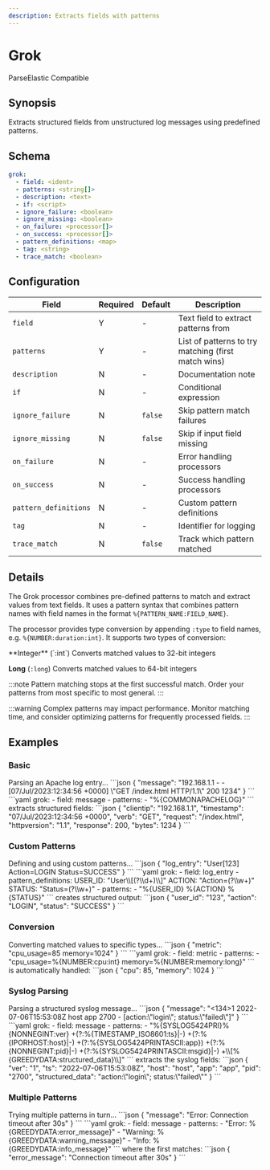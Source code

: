 ```yaml
---
description: Extracts fields with patterns
---
```


# Grok

<span className="theme-doc-version-badge badge badge--primary">Parse</span><span className="theme-doc-version-badge badge badge--secondary">Elastic Compatible</span>

## Synopsis

Extracts structured fields from unstructured log messages using predefined patterns.

## Schema

```yaml {2-3}
grok:
  - field: <ident>
  - patterns: <string[]>
  - description: <text>
  - if: <script>
  - ignore_failure: <boolean>
  - ignore_missing: <boolean>
  - on_failure: <processor[]>
  - on_success: <processor[]>
  - pattern_definitions: <map>
  - tag: <string>
  - trace_match: <boolean>
```

## Configuration

|Field|Required|Default|Description|
|---|---|---|---|
|`field`|Y|-|Text field to extract patterns from|
|`patterns`|Y|-|List of patterns to try matching (first match wins)|
|`description`|N|-|Documentation note|
|`if`|N|-|Conditional expression|
|`ignore_failure`|N|`false`|Skip pattern match failures|
|`ignore_missing`|N|`false`|Skip if input field missing|
|`on_failure`|N|-|Error handling processors|
|`on_success`|N|-|Success handling processors|
|`pattern_definitions`|N|-|Custom pattern definitions|
|`tag`|N|-|Identifier for logging|
|`trace_match`|N|`false`|Track which pattern matched|

## Details

 The Grok processor combines pre-defined patterns to match and extract values from text fields. It uses a pattern syntax that combines pattern names with field names in the format `%{PATTERN_NAME:FIELD_NAME}`.

The processor provides type conversion by appending `:type` to field names, e.g. `%{NUMBER:duration:int}`. It supports two types of conversion:

<TermTable>
  <TermCol>**Integer** (`:int`)</TermCol>
  <DefCol>Converts matched values to 32-bit integers</DefCol>

  <TermCol>**Long** (`:long`)</TermCol>
  <DefCol>Converts matched values to 64-bit integers</DefCol>
</TermTable>

:::note
Pattern matching stops at the first successful match. Order your patterns from most specific to most general.
:::

:::warning
Complex patterns may impact performance. Monitor matching time, and consider optimizing patterns for frequently processed fields.
:::

## Examples

### Basic

<ExampleGrid>
  <CommentCol>
    Parsing an Apache log entry...
  </CommentCol>
  <CodeCol>
    ```json
    {
      "message": "192.168.1.1 - - [07/Jul/2023:12:34:56 +0000] \"GET /index.html HTTP/1.1\" 200 1234"
    }
    ```
    ```yaml
    grok:
      - field: message
      - patterns:
          - "%{COMMONAPACHELOG}"
    ```
  </CodeCol>
  <CommentCol>
    extracts structured fields:
  </CommentCol>
  <CodeCol>
    ```json
    {
      "clientip": "192.168.1.1",
      "timestamp": "07/Jul/2023:12:34:56 +0000",
      "verb": "GET",
      "request": "/index.html",
      "httpversion": "1.1",
      "response": 200,
      "bytes": 1234
    }
    ```
  </CodeCol>
</ExampleGrid>

### Custom Patterns

<ExampleGrid>
  <CommentCol>
    Defining and using custom patterns...
  </CommentCol>
  <CodeCol>
    ```json
    {
      "log_entry": "User[123] Action=LOGIN Status=SUCCESS"
    }
    ```
    ```yaml
    grok:
      - field: log_entry
      - pattern_definitions:
          USER_ID: "User\\[(?<user_id>\\d+)\\]"
          ACTION: "Action=(?<action>\\w+)"
          STATUS: "Status=(?<status>\\w+)"
      - patterns:
          - "%{USER_ID} %{ACTION} %{STATUS}"
    ```
  </CodeCol>
  <CommentCol>
    creates structured output:
  </CommentCol>
  <CodeCol>
    ```json
    {
      "user_id": "123",
      "action": "LOGIN",
      "status": "SUCCESS"
    }
    ```
  </CodeCol>
</ExampleGrid>

### Conversion

<ExampleGrid>
  <CommentCol>
    Converting matched values to specific types...
  </CommentCol>
  <CodeCol>
    ```json
    {
      "metric": "cpu_usage=85 memory=1024"
    }
    ```
    ```yaml
    grok:
      - field: metric
      - patterns:
          - "cpu_usage=%{NUMBER:cpu:int} memory=%{NUMBER:memory:long}"
    ```
  </CodeCol>
  <CommentCol>
    is automatically handled:
  </CommentCol>
  <CodeCol>
    ```json
    {
      "cpu": 85,
      "memory": 1024
    }
    ```
  </CodeCol>
</ExampleGrid>

### Syslog Parsing

<ExampleGrid>
  <CommentCol>
    Parsing a structured syslog message...
  </CommentCol>
  <CodeCol>
    ```json
    {
      "message": "<134>1 2022-07-06T15:53:08Z host app 2700 - [action:\"login\"; status:\"failed\"]"
    }
    ```
    ```yaml
    grok:
      - field: message
      - patterns:
          - "%{SYSLOG5424PRI}%{NONNEGINT:ver} +(?:%{TIMESTAMP_ISO8601:ts}|-) +(?:%{IPORHOST:host}|-) +(?:%{SYSLOG5424PRINTASCII:app}) +(?:%{NONNEGINT:pid}|-) +(?:%{SYSLOG5424PRINTASCII:msgid}|-) +\\[%{GREEDYDATA:structured_data}\\]"
    ```
  </CodeCol>
  <CommentCol>
    extracts the syslog fields:
  </CommentCol>
  <CodeCol>
    ```json
    {
      "ver": "1",
      "ts": "2022-07-06T15:53:08Z",
      "host": "host",
      "app": "app",
      "pid": "2700",
      "structured_data": "action:\"login\"; status:\"failed\""
    }
    ```
  </CodeCol>
</ExampleGrid>

### Multiple Patterns

<ExampleGrid>
  <CommentCol>
    Trying multiple patterns in turn...
  </CommentCol>
  <CodeCol>
    ```json
    {
      "message": "Error: Connection timeout after 30s"
    }
    ```
    ```yaml
    grok:
      - field: message
      - patterns:
          - "Error: %{GREEDYDATA:error_message}"
          - "Warning: %{GREEDYDATA:warning_message}"
          - "Info: %{GREEDYDATA:info_message}"
    ```
  </CodeCol>
  <CommentCol>
    where the first matches:
  </CommentCol>
  <CodeCol>
    ```json
    {
      "error_message": "Connection timeout after 30s"
    }
    ```
  </CodeCol>
</ExampleGrid>
